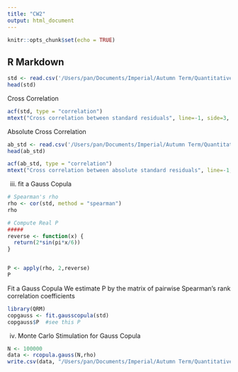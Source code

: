 ```yaml
---
title: "CW2"
output: html_document
---
```


```r
knitr::opts_chunk$set(echo = TRUE)
```

## R Markdown

```r
std <- read.csv('/Users/pan/Documents/Imperial/Autumn Term/Quantitative Risk Management (MATH97108)/CW2/std.csv')
head(std)
```

Cross Correlation 

```r
acf(std, type = "correlation")
mtext("Cross correlation between standard residuals", line=-1, side=3, outer=TRUE)
```

Absolute Cross Correlation

```r
ab_std <- read.csv('/Users/pan/Documents/Imperial/Autumn Term/Quantitative Risk Management (MATH97108)/CW2/ab_std.csv')
head(ab_std)

acf(ab_std, type = "correlation")
mtext("Cross correlation between absolute standard residuals", line=-1, side=3, outer=TRUE)
```

(iii) fit a Gauss Copula 

```r
# Spearman's rho
rho <- cor(std, method = "spearman")
rho
```

```r
# Compute Real P 
#####
reverse <- function(x) {
  return(2*sin(pi*x/6))
}


P <- apply(rho, 2,reverse)
P
```

Fit a Gauss Copula
We estimate P by the matrix of pairwise Spearman’s rank correlation coefficients 

```r
library(QRM)
copgauss <- fit.gausscopula(std)
copgauss$P  #see this P 
```

(iv) Monte Carlo Stimulation for Gauss Copula 

```r
N <- 100000
data <- rcopula.gauss(N,rho) 
write.csv(data, "/Users/pan/Documents/Imperial/Autumn Term/Quantitative Risk Management (MATH97108)/CW2/stimulate.csv", row.names = FALSE)
```


